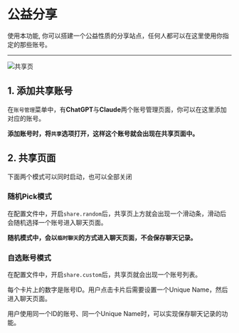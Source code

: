 
# 公益分享

使用本功能, 你可以搭建一个公益性质的分享站点，任何人都可以在这里使用你指定的那些账号。

---

<Image src={PublicShare} alt="共享页" />

## 1. 添加共享账号
在`账号管理`菜单中，有**ChatGPT**与**Claude**两个账号管理页面，你可以在这里添加对应的账号。

**添加账号时，将`共享`选项打开，这样这个账号就会出现在共享页面中。**

## 2. 共享页面
下面两个模式可以同时启动，也可以全部关闭
### 随机Pick模式
在配置文件中，开启`share.random`后，共享页上方就会出现一个滑动条，滑动后会随机选择一个账号进入聊天页面。

**随机模式中，会以`临时聊天`的方式进入聊天页面，不会保存聊天记录。**

### 自选账号模式
在配置文件中，开启`share.custom`后，共享页就会出现一个账号列表。

每个卡片上的数字是账号ID。用户点击卡片后需要设置一个Unique Name，然后进入聊天页面。

用户使用同一个ID的账号、同一个Unique Name时，可以实现保存聊天记录的功能。


